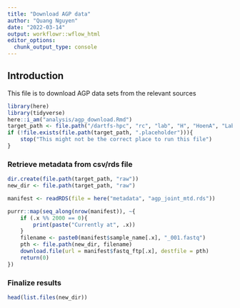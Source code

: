 ```yaml
---
title: "Download AGP data"
author: "Quang Nguyen"
date: "2022-03-14"
output: workflowr::wflow_html
editor_options:
  chunk_output_type: console
---
```


## Introduction  
This file is to download AGP data sets from the relevant sources  

```r
library(here)
library(tidyverse) 
here::i_am("analysis/agp_download.Rmd")
target_path <- file.path("/dartfs-hpc", "rc", "lab", "H", "HoenA", "Lab", "QNguyen", "ResultsFiles", "data", "agp")
if (!file.exists(file.path(target_path, ".placeholder"))){
    stop("This might not be the correct place to run this file")
}
```

### Retrieve metadata from csv/rds file   

```r
dir.create(file.path(target_path, "raw"))
new_dir <- file.path(target_path, "raw")

manifest <- readRDS(file = here("metadata", "agp_joint_mtd.rds")) 

purrr::map(seq_along(nrow(manifest)), ~{
    if (.x %% 2000 == 0){
        print(paste("Currently at", .x))
    }
    filename <- paste0(manifest$sample_name[.x], "_001.fastq")
    pth <- file.path(new_dir, filename)
    download.file(url = manifest$fastq_ftp[.x], destfile = pth)
    return(0)
})
```


### Finalize results  

```r
head(list.files(new_dir))
```

